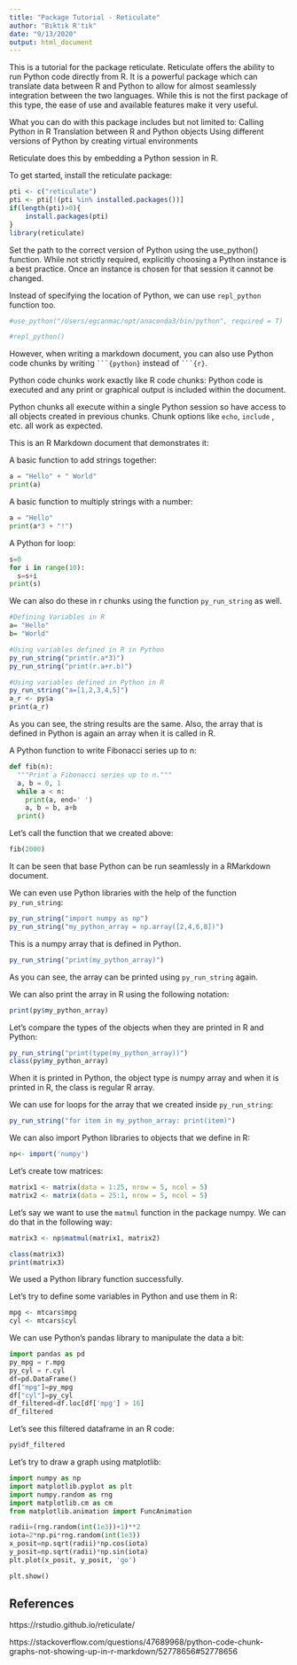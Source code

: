 ```yaml
---
title: "Package Tutorial - Reticulate"
author: "Bıktık R'tık"
date: "9/13/2020"
output: html_document
---
```


This is a tutorial for the package reticulate.
Reticulate offers the ability to run Python code directly from R. It is a powerful package which can translate data between R and Python to allow for almost seamlessly integration between the two languages. While this is not the first package of this type, the ease of use and available features make it very useful.

What you can do with this package includes but not limited to:
Calling Python in R
Translation between R and Python objects
Using different versions of Python by creating virtual environments

Reticulate does this by embedding a Python session in R.

To get started, install the reticulate package:
```r
pti <- c("reticulate")
pti <- pti[!(pti %in% installed.packages())]
if(length(pti)>0){
    install.packages(pti)
}
library(reticulate)
```

Set the path to the correct version of Python using the use_python() function. While not strictly required, explicitly choosing a Python instance is a best practice. Once an instance is chosen for that session it cannot be changed.

Instead of specifying the location of Python, we can use `repl_python` function too.

```r
#use_python("/Users/egcanmac/opt/anaconda3/bin/python", required = T)

#repl_python()
```
However, when writing a markdown document, you can also use Python code chunks by writing ` ```{python}` instead of ` ```{r}`.

Python code chunks work exactly like R code chunks: Python code is executed and any print or graphical output is included within the document.

Python chunks all execute within a single Python session so have access to all objects created in previous chunks. Chunk options like `echo`, `include` , etc. all work as expected.

This is an R Markdown document that demonstrates it:

A basic function to add strings together:
```python
a = "Hello" + " World"
print(a)
```
A basic function to multiply strings with a number:
```python
a = "Hello"
print(a*3 + "!")
```
A Python for loop:
```python
s=0
for i in range(10):
  s=s+i
print(s)
```
We can also do these in r chunks using the function `py_run_string` as well.

```r
#Defining Variables in R
a= "Hello"
b= "World"

#Using variables defined in R in Python
py_run_string("print(r.a*3)")
py_run_string("print(r.a+r.b)")

#Using variables defined in Python in R
py_run_string("a=[1,2,3,4,5]")
a_r <- py$a
print(a_r)
```

As you can see, the string results are the same. Also, the array that is defined in Python is again an array when it is called in R.

A Python function to write Fibonacci series up to n:
```python
def fib(n):
  """Print a Fibonacci series up to n."""
  a, b = 0, 1
  while a < n:
    print(a, end=' ')
    a, b = b, a+b
  print()
```

Let's call the function that we created above:
```python
fib(2000)
```

It can be seen that base Python can be run seamlessly in a RMarkdown document.

We can even use Python libraries with the help of the function `py_run_string`:
```r
py_run_string("import numpy as np")
py_run_string("my_python_array = np.array([2,4,6,8])")
```
This is a numpy array that is defined in Python.
```r
py_run_string("print(my_python_array)")
```
As you can see, the array can be printed using `py_run_string` again.

We can also print the array in R using the following notation:
```r
print(py$my_python_array)
```

Let's compare the types of the objects when they are printed in R and Python:
```r
py_run_string("print(type(my_python_array))")
class(py$my_python_array)
```

When it is printed in Python, the object type is numpy array and when it is printed in R, the class is regular R array.

We can use for loops for the array that we created inside `py_run_string`:
```r
py_run_string("for item in my_python_array: print(item)")
```

We can also import Python libraries to objects that we define in R:
```r
np<- import('numpy')
```

Let's create tow matrices:
```r
matrix1 <- matrix(data = 1:25, nrow = 5, ncol = 5)
matrix2 <- matrix(data = 25:1, nrow = 5, ncol = 5)
```

Let's say we want to use the `matmul` function in the package numpy. We can do that in the following way:
```r
matrix3 <- np$matmul(matrix1, matrix2)

class(matrix3)
print(matrix3)
```
We used a Python library function successfully.

Let's try to define some variables in Python and use them in R:

```r
mpg <- mtcars$mpg
cyl <- mtcars$cyl
```

We can use Python's pandas library to manipulate the data a bit:
```python
import pandas as pd
py_mpg = r.mpg
py_cyl = r.cyl
df=pd.DataFrame()
df["mpg"]=py_mpg
df["cyl"]=py_cyl
df_filtered=df.loc[df['mpg'] > 16]
df_filtered
```
Let's see this filtered dataframe in an R code:

```r
py$df_filtered
```

Let's try to draw a graph using matplotlib:
```python
import numpy as np
import matplotlib.pyplot as plt
import numpy.random as rng
import matplotlib.cm as cm
from matplotlib.animation import FuncAnimation

radii=(rng.random(int(1e3))+1)**2
iota=2*np.pi*rng.random(int(1e3))
x_posit=np.sqrt(radii)*np.cos(iota)
y_posit=np.sqrt(radii)*np.sin(iota)
plt.plot(x_posit, y_posit, 'go')

plt.show()
```

## References

https://rstudio.github.io/reticulate/

https://stackoverflow.com/questions/47689968/python-code-chunk-graphs-not-showing-up-in-r-markdown/52778656#52778656
